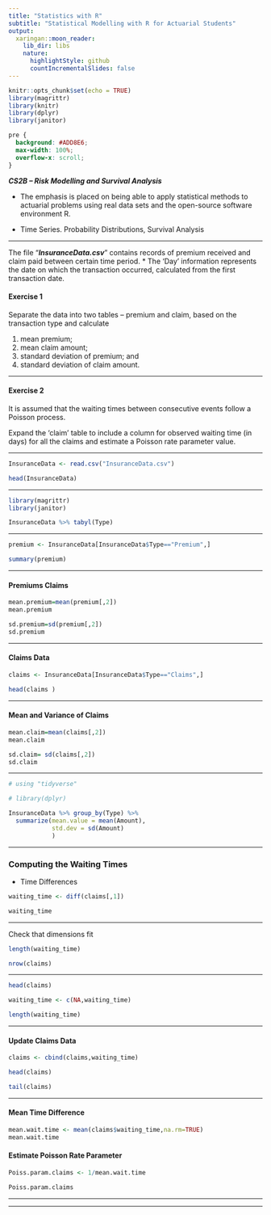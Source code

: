 ```yaml
---
title: "Statistics with R"
subtitle: "Statistical Modelling with R for Actuarial Students"
output:
  xaringan::moon_reader:
    lib_dir: libs
    nature:
      highlightStyle: github
      countIncrementalSlides: false
---
```


```r
knitr::opts_chunk$set(echo = TRUE)
library(magrittr)
library(knitr)
library(dplyr)
library(janitor)


```

```css
pre {
  background: #ADD8E6;
  max-width: 100%;
  overflow-x: scroll;
}
```

***CS2B – Risk Modelling and Survival Analysis ***


* The emphasis is placed on being able to apply statistical methods to actuarial problems using real data sets and the open-source software environment R. 

* Time Series. Probability Distributions, Survival Analysis

---


The file “***InsuranceData.csv***” contains records of premium received and claim paid between certain 
time period. 
* The ‘Day’ information represents the date on which the transaction occurred, 
calculated from the first transaction date. 

#### Exercise 1

Separate the data into two tables – premium and claim, based on the transaction type 
and calculate 

1. mean premium; 
2. mean claim amount; 
3. standard deviation of premium; and 
4. standard deviation of claim amount. 

---

#### Exercise 2

It is assumed that the waiting times between consecutive events follow a Poisson 
process. 

Expand the ‘claim’ table to include a column for observed waiting time (in 
days) for all the claims and estimate a Poisson rate parameter value. 



---


```r

InsuranceData <- read.csv("InsuranceData.csv")

head(InsuranceData)
```

---


```r

library(magrittr)
library(janitor)

InsuranceData %>% tabyl(Type)

```

---

```r
premium <- InsuranceData[InsuranceData$Type=="Premium",] 
```

```r
summary(premium)
```

---

#### Premiums Claims

```r
mean.premium=mean(premium[,2]) 
mean.premium 
```

```r
sd.premium=sd(premium[,2]) 
sd.premium 
```
 
---

####  Claims Data
 
```r
claims <- InsuranceData[InsuranceData$Type=="Claims",] 

```


```r
head(claims )
```
 

---

#### Mean and Variance of Claims

```r
mean.claim=mean(claims[,2]) 
mean.claim 
```

```r
sd.claim= sd(claims[,2]) 
sd.claim 
```
 
---


```r
# using "tidyverse"

# library(dplyr)

InsuranceData %>% group_by(Type) %>%
  summarize(mean.value = mean(Amount),
            std.dev = sd(Amount)
            )


```

---

### Computing the Waiting Times

* Time Differences

```r
waiting_time <- diff(claims[,1]) 

waiting_time

```


---

Check that dimensions fit

```r
length(waiting_time)
```


```r
nrow(claims)
```

---


```r
head(claims)
```



```r
waiting_time <- c(NA,waiting_time)

length(waiting_time)

```
 

---

#### Update Claims Data

```r
claims <- cbind(claims,waiting_time)

head(claims) 
```


```r
tail(claims)
```

---

#### Mean Time Difference


```r
mean.wait.time <- mean(claims$waiting_time,na.rm=TRUE)
mean.wait.time

```

#### Estimate Poisson Rate Parameter

```r
Poiss.param.claims <- 1/mean.wait.time 

Poiss.param.claims 


```

---


---